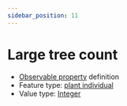 ```yaml
---
sidebar_position: 11
---
```



# Large tree count

- [Observable property](/viewers/dawe-vocabs?uri=https://linked.data.gov.au/def/nrm/1fc43da5-004d-4258-bd33-8ffc9e2e8cba) definition
- Feature type: [plant individual](http://linked.data.gov.au/def/tern-cv/60d7edf8-98c6-43e9-841c-e176c334d270)
- Value type: [Integer](https://w3id.org/tern/ontologies/tern/Integer)


<Example protocolModule="condition-vegetation-age-class-structure" observableProperty="https://linked.data.gov.au/def/nrm/1fc43da5-004d-4258-bd33-8ffc9e2e8cba" />
